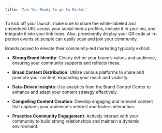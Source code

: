 ```yaml
---
title: 'Are You Ready to go to Market'
---
```



To kick off your launch, make sure to share the white-labeled and embedded URL across your social media profiles, include it in your bio, and integrate it into your link trees. Also, prominently display your QR code at in-person events so people can easily scan and join your community.

Brands poised to elevate their community-led marketing typically exhibit:

-   **Strong Brand Identity**: Clearly define your brand’s values and audience, ensuring your community supports and reflects these.
    
-   **Broad Content Distribution**: Utilize various platforms to share and promote your content, expanding your reach and visibility.
    
-   **Data-Driven Insights**: Use analytics from the Brand Control Center to enhance and adapt your content strategy effectively.
    
-   **Compelling Content Creation**: Develop engaging and relevant content that captures your audience's interest and fosters interaction.
    
-   **Proactive Community Engagement**: Actively interact with your community to build strong relationships and maintain a dynamic environment.
